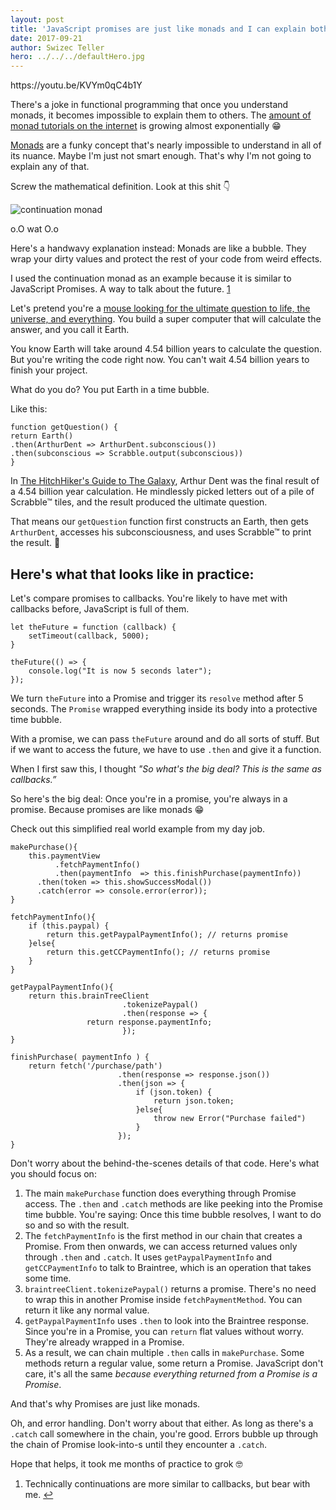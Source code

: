 ```yaml
---
layout: post
title: 'JavaScript promises are just like monads and I can explain both in less than 2 minutes'
date: 2017-09-21
author: Swizec Teller
hero: ../../../defaultHero.jpg
---
```

https&#x3A;//youtu.be/KVYm0qC4b1Y



There's a joke in functional programming that once you understand monads, it becomes impossible to explain them to others. The [amount of monad tutorials on the internet](https://wiki.haskell.org/Monad_tutorials_timeline) is growing almost exponentially 😁



[Monads](https://en.wikipedia.org/wiki/Monad_(functional_programming)) are a funky concept that's nearly impossible to understand in all of its nuance. Maybe I'm just not smart enough. That's why I'm not going to explain any of that.



Screw the mathematical definition. Look at this shit 👇



![continuation monad](https://wikimedia.org/api/rest_v1/media/math/render/svg/9adf49871aefe9b313db56ab037c1a3dc2840c73)



o.O wat O.o



Here's a handwavy explanation instead: Monads are like a bubble. They wrap your dirty values and protect the rest of your code from weird effects.



I used the continuation monad as an example because it is similar to JavaScript Promises. A way to talk about the future. [1](#fn1)



Let's pretend you're a [mouse looking for the ultimate question to life, the universe, and everything](http://hitchhikers.wikia.com/wiki/Mice). You build a super computer that will calculate the answer, and you call it Earth.



You know Earth will take around 4.54 billion years to calculate the question. But you're writing the code right now. You can't wait 4.54 billion years to finish your project.



What do you do? You put Earth in a time bubble.



Like this:



```
function getQuestion() {
return Earth()
.then(ArthurDent => ArthurDent.subconscious())
.then(subconscious => Scrabble.output(subconscious))
}
```



In [The HitchHiker's Guide to The Galaxy](http://hitchhikers.wikia.com/wiki/Ultimate_Question), Arthur Dent was the final result of a 4.54 billion year calculation. He mindlessly picked letters out of a pile of Scrabble™ tiles, and the result produced the ultimate question.



That means our `getQuestion` function first constructs an Earth, then gets `ArthurDent`, accesses his subconsciousness, and uses Scrabble™ to print the result. 🤙



## Here's what that looks like in practice:



Let's compare promises to callbacks. You're likely to have met with callbacks before, JavaScript is full of them.



```
let theFuture = function (callback) {
    setTimeout(callback, 5000);
}

theFuture(() => {
    console.log("It is now 5 seconds later");
});
```



We turn `theFuture` into a Promise and trigger its `resolve` method after 5 seconds. The `Promise` wrapped everything inside its body into a protective time bubble.



With a promise, we can pass `theFuture` around and do all sorts of stuff. But if we want to access the future, we have to use `.then` and give it a function.



When I first saw this, I thought _"So what's the big deal? This is the same as callbacks.”_



So here's the big deal: Once you're in a promise, you're always in a promise. Because promises are like monads 😁



Check out this simplified real world example from my day job.



```
makePurchase(){
    this.paymentView
          .fetchPaymentInfo()
          .then(paymentInfo  => this.finishPurchase(paymentInfo))
      .then(token => this.showSuccessModal())
      .catch(error => console.error(error));
}

fetchPaymentInfo(){
    if (this.paypal) {
        return this.getPaypalPaymentInfo(); // returns promise
    }else{
        return this.getCCPaymentInfo(); // returns promise
    }
}

getPaypalPaymentInfo(){
    return this.brainTreeClient
                         .tokenizePaypal()
                         .then(response => {
                 return response.paymentInfo; 
                         });
}

finishPurchase( paymentInfo ) {
    return fetch('/purchase/path')
                        .then(response => response.json())
                        .then(json => {
                            if (json.token) {
                                return json.token;
                            }else{
                                throw new Error("Purchase failed")
                            }
                        });
}
```



Don't worry about the behind-the-scenes details of that code. Here's what you should focus on:



1. The main `makePurchase` function does everything through Promise access. The `.then` and `.catch` methods are like peeking into the Promise time bubble. You're saying: Once this time bubble resolves, I want to do so and so with the result.
2. The `fetchPaymentInfo` is the first method in our chain that creates a Promise. From then onwards, we can access returned values only through `.then` and `.catch`. It uses `getPaypalPaymentInfo` and `getCCPaymentInfo` to talk to Braintree, which is an operation that takes some time.
3. `braintreeClient.tokenizePaypal()` returns a promise. There's no need to wrap this in another Promise inside `fetchPaymentMethod`. You can return it like any normal value.
4. `getPaypalPaymentInfo` uses `.then` to look into the Braintree response. Since you're in a Promise, you can `return` flat values without worry. They're already wrapped in a Promise.
5. As a result, we can chain multiple `.then` calls in `makePurchase`. Some methods return a regular value, some return a Promise. JavaScript don't care, it's all the same _because everything returned from a Promise is a Promise_.



And that's why Promises are just like monads.



Oh, and error handling. Don't worry about that either. As long as there's a `.catch` call somewhere in the chain, you're good. Errors bubble up through the chain of Promise look-into-s until they encounter a `.catch`.



Hope that helps, it took me months of practice to grok 🤓



1. Technically continuations are more similar to callbacks, but bear with me. [↩](#ffn1)